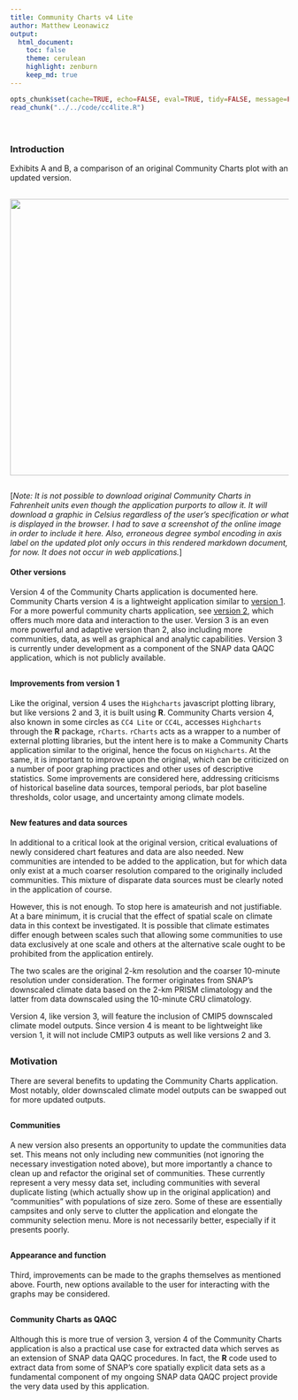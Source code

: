 ```yaml
---
title: Community Charts v4 Lite
author: Matthew Leonawicz
output:
  html_document:
    toc: false
    theme: cerulean
    highlight: zenburn
    keep_md: true
---
```


```r
opts_chunk$set(cache=TRUE, echo=FALSE, eval=TRUE, tidy=FALSE, message=FALSE, warning=FALSE, results="asis", comment=NA)
read_chunk("../../code/cc4lite.R")
```

```r
```

```r
```

##
##
##
##
### Introduction

Exhibits A and B, a comparison of an original Community Charts plot with an updated version.

##

<img src="img/v1_ex0.png" height="500" width="900">


```r
```

<style>iframe.rChart{ width: 100%; height: 500px;}</style>

[*Note: It is not possible to download original Community Charts in Fahrenheit units even though the application purports to allow it.
It will download a graphic in Celsius regardless of the user's specification or what is displayed in the browser.
I had to save a screenshot of the online image in order to include it here.
Also, erroneous degree symbol encoding in axis label on the updated plot only occurs in this rendered markdown document, for now. It does not occur in web applications.*]

#### Other versions

Version 4 of the Community Charts application is documented here.
Community Charts version 4 is a lightweight application similar to [version 1](https://www.snap.uaf.edu/sites/all/modules/snap_community_charts/charts.php).
For a more powerful community charts application, see [version 2](http://shiny.snap.uaf.edu/akcan_climate/), which offers much more data and interaction to the user.
Version 3 is an even more powerful and adaptive version than 2, also including more communities, data, as well as graphical and analytic capabilities.
Version 3 is currently under development as a component of the SNAP data QAQC application, which is not publicly available.

##
#### Improvements from version 1

Like the original, version 4 uses the <code>Highcharts</code> javascript plotting library, but like versions 2 and 3, it is built using **R**.
Community Charts version 4, also known in some circles as `CC4 Lite` or `CC4L`, accesses <code>Highcharts</code> through the **R** package, `rCharts`.
`rCharts` acts as a wrapper to a number of external plotting libraries, but the intent here is to make a Community Charts application similar to the original, hence the focus on <code>Highcharts</code>.
At the same, it is important to improve upon the original, which can be criticized on a number of poor graphing practices and other uses of descriptive statistics.
Some improvements are considered here, addressing criticisms of historical baseline data sources, temporal periods, bar plot baseline thresholds, color usage, and uncertainty among climate models.

##
#### New features and data sources

In additional to a critical look at the original version, critical evaluations of newly considered chart features and data are also needed.
New communities are intended to be added to the application, but for which data only exist at a much coarser resolution compared to the originally included communities.
This mixture of disparate data sources must be clearly noted in the application of course.

However, this is not enough. To stop here is amateurish and not justifiable.
At a bare minimum, it is crucial that the effect of spatial scale on climate data in this context be investigated.
It is possible that climate estimates differ enough between scales such that allowing some communities to use data exclusively at one scale and others at the alternative scale ought to be prohibited from the application entirely.

The two scales are the original 2-km resolution and the coarser 10-minute resolution under consideration.
The former originates from SNAP's downscaled climate data based on the 2-km PRISM climatology and the latter from data downscaled using the 10-minute CRU climatology.

Version 4, like version 3, will feature the inclusion of CMIP5 downscaled climate model outputs.
Since version 4 is meant to be lightweight like version 1, it will not include CMIP3 outputs as well like versions 2 and 3.

##
##
### Motivation

There are several benefits to updating the Community Charts application.
Most notably, older downscaled climate model outputs can be swapped out for more updated outputs.

##
#### Communities

A new version also presents an opportunity to update the communities data set.
This means not only including new communities (not ignoring the necessary investigation noted above),
but more importantly a chance to clean up and refactor the original set of communities.
These currently represent a very messy data set, including communities with several duplicate listing (which actually show up in the original application) and "communities" with populations of size zero.
Some of these are essentially campsites and only serve to clutter the application and elongate the community selection menu. More is not necessarily better, especially if it presents poorly.

##
#### Appearance and function

Third, improvements can be made to the graphs themselves as mentioned above.
Fourth, new options available to the user for interacting with the graphs may be considered.

##
#### Community Charts as QAQC

Although this is more true of version 3, version 4 of the Community Charts application is also a practical use case for extracted data which serves as an extension of SNAP data QAQC procedures.
In fact, the **R** code used to extract data from some of SNAP's core spatially explicit data sets as a fundamental component of my ongoing SNAP data QAQC project provide the very data used by this application.

